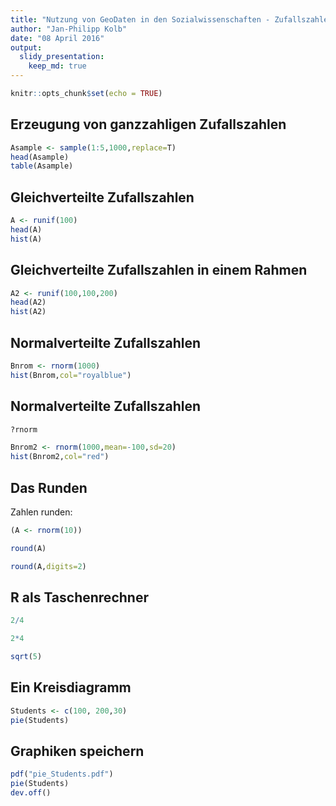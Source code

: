 ```yaml
---
title: "Nutzung von GeoDaten in den Sozialwissenschaften - Zufallszahlen"
author: "Jan-Philipp Kolb"
date: "08 April 2016"
output:
  slidy_presentation:
    keep_md: true
---
```


```r
knitr::opts_chunk$set(echo = TRUE)
```


## Erzeugung von ganzzahligen Zufallszahlen

```r
Asample <- sample(1:5,1000,replace=T)
head(Asample)
table(Asample)
```

## Gleichverteilte Zufallszahlen

```r
A <- runif(100)
head(A)
hist(A)
```

## Gleichverteilte Zufallszahlen in einem Rahmen

```r
A2 <- runif(100,100,200)
head(A2)
hist(A2)
```

## Normalverteilte Zufallszahlen

```r
Bnrom <- rnorm(1000)
hist(Bnrom,col="royalblue")
```

## Normalverteilte Zufallszahlen

```r
?rnorm
```


```r
Bnrom2 <- rnorm(1000,mean=-100,sd=20)
hist(Bnrom2,col="red")
```

## Das Runden

Zahlen runden:

```r
(A <- rnorm(10))
```

```r
round(A)
```

```r
round(A,digits=2)
```

## R als Taschenrechner

```r
2/4
```

```r
2*4
```

```r
sqrt(5)
```

## Ein Kreisdiagramm

```r
Students <- c(100, 200,30)
pie(Students)
```

## Graphiken speichern

```r
pdf("pie_Students.pdf")
pie(Students)
dev.off()
```
